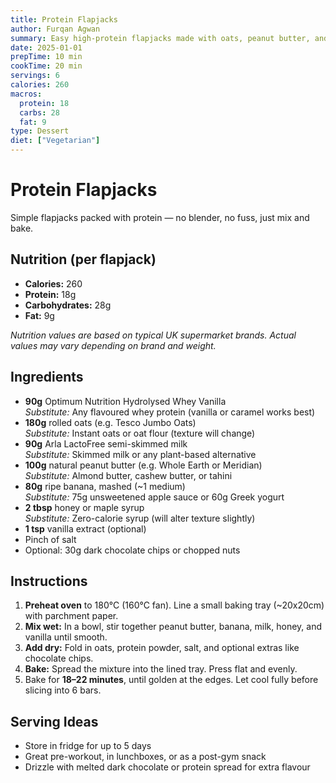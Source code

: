 ```yaml
---
title: Protein Flapjacks
author: Furqan Agwan
summary: Easy high-protein flapjacks made with oats, peanut butter, and whey — perfect for on-the-go.
date: 2025-01-01
prepTime: 10 min
cookTime: 20 min
servings: 6
calories: 260
macros:
  protein: 18
  carbs: 28
  fat: 9
type: Dessert
diet: ["Vegetarian"]
---
```


# Protein Flapjacks

Simple flapjacks packed with protein — no blender, no fuss, just mix and bake.

## Nutrition (per flapjack)

- **Calories:** 260
- **Protein:** 18g
- **Carbohydrates:** 28g
- **Fat:** 9g

_Nutrition values are based on typical UK supermarket brands. Actual values may vary depending on brand and weight._

## Ingredients

- **90g** Optimum Nutrition Hydrolysed Whey Vanilla  
  _Substitute:_ Any flavoured whey protein (vanilla or caramel works best)
- **180g** rolled oats (e.g. Tesco Jumbo Oats)  
  _Substitute:_ Instant oats or oat flour (texture will change)
- **90g** Arla LactoFree semi-skimmed milk  
  _Substitute:_ Skimmed milk or any plant-based alternative
- **100g** natural peanut butter (e.g. Whole Earth or Meridian)  
  _Substitute:_ Almond butter, cashew butter, or tahini
- **80g** ripe banana, mashed (~1 medium)  
  _Substitute:_ 75g unsweetened apple sauce or 60g Greek yogurt
- **2 tbsp** honey or maple syrup  
  _Substitute:_ Zero-calorie syrup (will alter texture slightly)
- **1 tsp** vanilla extract (optional)
- Pinch of salt
- Optional: 30g dark chocolate chips or chopped nuts

## Instructions

1. **Preheat oven** to 180°C (160°C fan). Line a small baking tray (~20x20cm) with parchment paper.
2. **Mix wet:** In a bowl, stir together peanut butter, banana, milk, honey, and vanilla until smooth.
3. **Add dry:** Fold in oats, protein powder, salt, and optional extras like chocolate chips.
4. **Bake:** Spread the mixture into the lined tray. Press flat and evenly.
5. Bake for **18–22 minutes**, until golden at the edges. Let cool fully before slicing into 6 bars.

## Serving Ideas

- Store in fridge for up to 5 days
- Great pre-workout, in lunchboxes, or as a post-gym snack
- Drizzle with melted dark chocolate or protein spread for extra flavour
